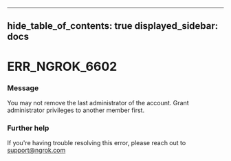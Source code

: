 

---
hide_table_of_contents: true
displayed_sidebar: docs
---


# ERR_NGROK_6602

### Message
You may not remove the last administrator of the account. Grant administrator privileges to another member first.

<ErrorDetails />



### Further help
If you're having trouble resolving this error, please reach out to [support@ngrok.com](mailto:support@ngrok.com?subject=Help%20with%20ERR_NGROK_6602)

